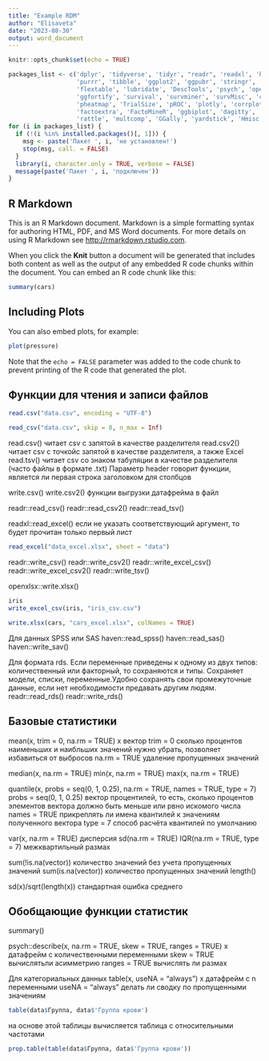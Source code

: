 ```yaml
---
title: "Example RDM"
author: "Elisaveta"
date: "2023-08-30"
output: word_document
---
```


```r
knitr::opts_chunk$set(echo = TRUE)

packages_list <- c('dplyr', 'tidyverse', 'tidyr', "readr", 'readxl', 'haven', 
                   'purrr', 'tibble', 'ggplot2', 'ggpubr', 'stringr', 
                   'flextable', 'lubridate', 'DescTools', 'psych', 'openxlsx',
                   'ggfortify', 'survival', 'survminer', 'survMisc', 'cmprsk', 'aod',
                   'pheatmap', 'TrialSize', 'pROC', 'plotly', 'corrplot', 'corrr',
                   'factoextra', 'FactoMineR', 'ggbiplot', 'dagitty', 'tidymodels', 'rpart',
                   'rattle', 'multcomp', 'GGally', 'yardstick', 'Hmisc', 'broom', 'ggfortify')
for (i in packages_list) {
  if (!(i %in% installed.packages()[, 1])) {
    msg <- paste('Пакет ', i, 'не установлен!')
    stop(msg, call. = FALSE)
  }
  library(i, character.only = TRUE, verbose = FALSE)
  message(paste('Пакет ', i, 'подключен'))
}
```

## R Markdown

This is an R Markdown document. Markdown is a simple formatting syntax for authoring HTML, PDF, and MS Word documents. For more details on using R Markdown see <http://rmarkdown.rstudio.com>.

When you click the **Knit** button a document will be generated that includes both content as well as the output of any embedded R code chunks within the document. You can embed an R code chunk like this:

```r
summary(cars)
```

## Including Plots

You can also embed plots, for example:

```r
plot(pressure)
```

Note that the `echo = FALSE` parameter was added to the code chunk to prevent printing of the R code that generated the plot.

## Функции для чтения и записи файлов
```r
read.csv("data.csv", encoding = "UTF-8")

read_csv("data.csv", skip = 0, n_max = Inf)
```
read.csv() читает csv с запятой в качестве разделителя
read.csv2() читает csv с точкойс запятой в качестве разделителя, а также Excel
read.tsv() читает csv со знаком табуляции в качестве разделителя (часто файлы в формате .txt)
Параметр header говорит функции, является ли первая строка заголовком для столбцов

write.csv() write.csv2() функции выгрузки датафрейма в файл

readr::read_csv()
readr::read_csv2()
readr::read_tsv()

readxl::read_excel() если не указать соответствующий аргумент, то будет прочитан только первый лист

```r
read_excel("data_excel.xlsx", sheet = "data")
```


readr::write_csv()
readr::write_csv2()
readr::write_excel_csv()
readr::write_excel_csv2()
readr::write_tsv()

openxlsx::write.xlsx()

```r
iris
write_excel_csv(iris, "iris_csv.csv")
```
```r
write.xlsx(cars, "cars_excel.xlsx", colNames = TRUE)
```

Для данных SPSS или SAS
haven::read_spss()
haven::read_sas()
haven::write_sav()

Для формата rds. Если переменные приведены к одному из двух типов: количественный или факторный, то сохраняются и типы. Сохраняет модели, списки, переменные.Удобно сохранять свои промежуточные данные, если нет необходимости предавать другим людям.
readr::read_rds()
readr::write_rds()

## Базовые статистики
mean(x, trim = 0, na.rm = TRUE)
x вектор
trim = 0 сколько процентов наименьших и наибльших значений нужно убрать, позволяет избавиться от выбросов
na.rm = TRUE удаление пропущенных значений

median(x, na.rm = TRUE)
min(x, na.rm = TRUE)
max(x, na.rm = TRUE)

quantile(x, probs = seq(0, 1, 0.25), na.rm = TRUE, names = TRUE, type = 7)
probs = seq(0, 1, 0.25) вектор процентилей, то есть, сколько процентов элементов вектора должно быть меньше или рвно искомого числа
names = TRUE прикреплять ли имена квантилей к значениям полученного вектора
type = 7 способ расчёта квантилей по умолчанию

var(x, na.rm = TRUE) дисперсия
sd(na.rm = TRUE)
IQR(na.rm = TRUE, type = 7) межквартильный размах

sum(!is.na(vector)) количество значений без учета пропущенных значений
sum(is.na(vector)) количество пропущенных значений
length()

sd(x)/sqrt(length(x)) стандартная ошибка среднего

## Обобщающие функции статистик
summary()

psych::describe(x, na.rm = TRUE, skew = TRUE, ranges = TRUE)
x датафрейм с количественными переменными
skew = TRUE вычислятьли асимметрию
ranges = TRUE вычислять ли размах 

Для категориальных данных
table(x, useNA = "always")
x датафрейм с n переменными
useNA = "always" делать ли сводку по пропущенными значениям

```r
table(data$Группа, data$'Группа крови')
```
на основе этой таблицы вычисляется таблица с относительными частотами

```r
prop.table(table(data$Группа, data$'Группа крови'))
```


